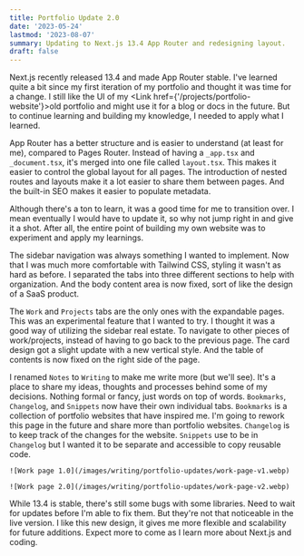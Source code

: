 ```yaml
---
title: Portfolio Update 2.0
date: '2023-05-24'
lastmod: '2023-08-07'
summary: Updating to Next.js 13.4 App Router and redesigning layout.
draft: false
---
```


Next.js recently released 13.4 and made App Router stable. I've learned quite a bit since my first iteration of my portfolio and thought it was time for a change. I still like the UI of my <Link href={'/projects/portfolio-website'}>old portfolio</Link> and might use it for a blog or docs in the future. But to continue learning and building my knowledge, I needed to apply what I learned.

App Router has a better structure and is easier to understand (at least for me), compared to Pages Router. Instead of having a `_app.tsx` and `_document.tsx`, it's merged into one file called `layout.tsx`. This makes it easier to control the global layout for all pages. The introduction of nested routes and layouts make it a lot easier to share them between pages. And the built-in SEO makes it easier to populate metadata.

Although there's a ton to learn, it was a good time for me to transition over. I mean eventually I would have to update it, so why not jump right in and give it a shot. After all, the entire point of building my own website was to experiment and apply my learnings.

The sidebar navigation was always something I wanted to implement. Now that I was much more comfortable with Tailwind CSS, styling it wasn't as hard as before. I separated the tabs into three different sections to help with organization. And the body content area is now fixed, sort of like the design of a SaaS product.

The `Work` and `Projects` tabs are the only ones with the expandable pages. This was an experimental feature that I wanted to try. I thought it was a good way of utilizing the sidebar real estate. To navigate to other pieces of work/projects, instead of having to go back to the previous page. The card design got a slight update with a new vertical style. And the table of contents is now fixed on the right side of the page.

I renamed `Notes` to `Writing` to make me write more (but we'll see). It's a place to share my ideas, thoughts and processes behind some of my decisions. Nothing formal or fancy, just words on top of words. `Bookmarks`, `Changelog`, and `Snippets` now have their own individual tabs. `Bookmarks` is a collection of portfolio websites that have inspired me. I'm going to rework this page in the future and share more than portfolio websites. `Changelog` is to keep track of the changes for the website. `Snippets` use to be in `Changelog` but I wanted it to be separate and accessible to copy reusable code.

<div className="py-2 space-y-4">

    ![Work page 1.0](/images/writing/portfolio-updates/work-page-v1.webp)

    ![Work page 2.0](/images/writing/portfolio-updates/work-page-v2.webp)
  
</div>

While 13.4 is stable, there's still some bugs with some libraries. Need to wait for updates before I'm able to fix them. But they're not that noticeable in the live version. I like this new design, it gives me more flexible and scalability for future additions. Expect more to come as I learn more about Next.js and coding.